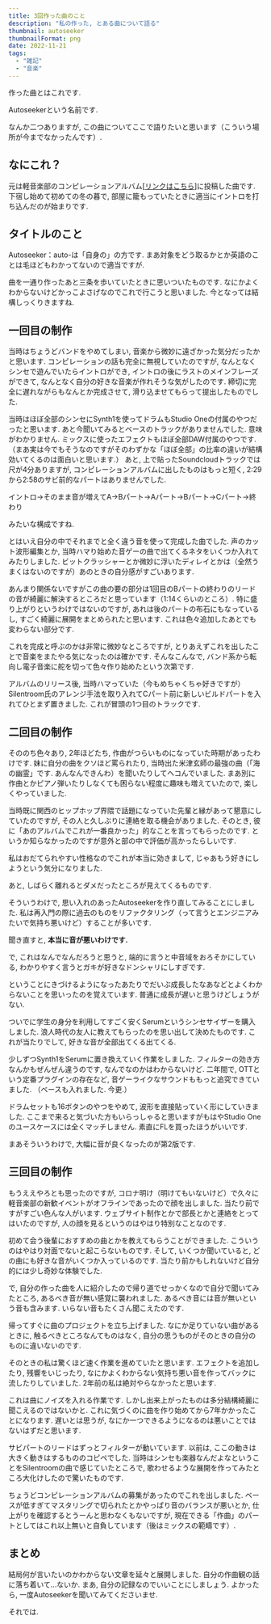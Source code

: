 ```yaml
---
title: 3回作った曲のこと
description: "私の作った, とある曲について語る"
thumbnail: autoseeker
thumbnailFormat: png
date: 2022-11-21
tags:
  - "雑記"
  - "音楽"
---
```



作った曲とはこれです.

Autoseekerという名前です.

<SoundcloudItem client:load trackId={790717690} />
<SoundcloudItem client:load trackId={1380936451} />

なんか二つありますが, この曲についてここで語りたいと思います（こういう場所が今までなかったんです）.

## なにこれ？

元は軽音楽部のコンピレーションアルバム[[リンクはこちら](https://kulmcorientation.bandcamp.com/album/2019)]に投稿した曲です.
下宿し始めて初めての冬の暮で, 部屋に籠もっていたときに適当にイントロを打ち込んだのが始まりです.

## タイトルのこと

Autoseeker：auto-は「自身の」の方です.
まあ対象をどう取るかとか英語のことは毛ほどもわかってないので適当ですが.

曲を一通り作ったあと三条を歩いていたときに思いついたものです.
なにかよくわからないけどかっこよさげなのでこれで行こうと思いました.
今となっては結構しっくりきますね.

## 一回目の制作

当時はちょうどバンドをやめてしまい, 音楽から微妙に遠ざかった気分だったかと思います.
コンピレーションの話も完全に無視していたのですが, なんとなくシンセで遊んでいたらイントロができ, イントロの後にラストのメインフレーズができて, なんとなく自分の好きな音楽が作れそうな気がしたのです.
締切に完全に遅れながらもなんとか完成させて, 滑り込ませてもらって提出したものでした.

当時はほぼ全部のシンセにSynth1を使ってドラムもStudio Oneの付属のやつだったと思います.
あと今聞いてみるとベースのトラックがありませんでした.
意味がわかりません.
ミックスに使ったエフェクトもほぼ全部DAW付属のやつです.
（まあ実は今でもそうなのですがそのわずかな「ほぼ全部」の比率の違いが結構効いてくるのは面白いと思います.）
あと, 上で貼ったSoundcloudトラックでは尺が4分ありますが, コンピレーションアルバムに出したものはもっと短く, 2:29から2:58のサビ前的なパートはありませんでした.

イントロ->そのまま音が増えてA->Bパート->Aパート->Bパート->Cパート->終わり

みたいな構成ですね.

とはいえ自分の中でそれまでと全く違う音を使って完成した曲でした.
声のカット波形編集とか, 当時ハマり始めた音ゲーの曲で出てくるネタをいくつか入れてみたりしました.
ビットクラッシャーとか微妙に浮いたディレイとかは（全然うまくはないのですが）あのときの自分感がすごいあります.

あんまり関係ないですがこの曲の要の部分は1回目のBパートの終わりのリードの音が綺麗に解決するところだと思っています（1:14くらいのところ）.
特に盛り上がりというわけではないのですが, あれは後のパートの布石にもなっているし, すごく綺麗に展開をまとめられたと思います.
これは色々追加したあとでも変わらない部分です.

これを完成と呼ぶのかは非常に微妙なところですが, とりあえずこれを出したことで音楽をまたやる気になったのは確かです.
そんなこんなで, バンド系から転向し電子音楽に舵を切って色々作り始めたという次第です.

アルバムのリリース後, 当時ハマっていた（今もめちゃくちゃ好きですが）Silentroom氏のアレンジ手法を取り入れてCパート前に新しいビルドパートを入れてひとまず置きました.
これが冒頭の1つ目のトラックです.

## 二回目の制作

そののち色々あり, 2年ほどたち, 作曲がつらいものになっていた時期があったわけです.
妹に自分の曲をクソほど罵られたり, 当時出た米津玄師の最強の曲（「海の幽霊」です. あんなんできんわ）を聞いたりしてヘコんでいました.
まあ別に作曲とかピアノ弾いたりしなくても困らない程度に趣味も増えていたので, 楽しくやっていました.

当時既に関西のヒップホップ界隈で話題になっていた先輩と縁があって懇意にしていたのですが, その人と久しぶりに連絡を取る機会がありました.
そのとき, 彼に「あのアルバムでこれが一番良かった」的なことを言ってもらったのです.
というか知らなかったのですが意外と部の中で評価が高かったらしいです.

私はおだてられやすい性格なのでこれが本当に効きまして, じゃあもう好きにしようという気分になりました.

あと, しばらく離れるとダメだったところが見えてくるものです.

そういうわけで, 思い入れのあったAutoseekerを作り直してみることにしました.
私は再入門の際に過去のものをリファクタリング（って言うとエンジニアみたいで気持ち悪いけど）することが多いです.

聞き直すと, **本当に音が悪いわけです.**

で, これはなんでなんだろうと思うと, 端的に言うと中音域をおろそかにしている, わかりやすく言うとガキが好きなドンシャリにしすぎです.

ということにきづけるようになったあたりでだいぶ成長したなあなどとよくわからないことを思いったのを覚えています.
普通に成長が遅いと思うけどしょうがない.

ついでに学生の身分を利用してすごく安くSerumというシンセサイザーを購入しました.
浪人時代の友人に教えてもらったのを思い出して決めたものです.
これが当たりでして, 好きな音が全部出てくる出てくる.

少しずつSynth1をSerumに置き換えていく作業をしました.
フィルターの効き方なんかもぜんぜん違うのです, なんでなのかはわからないけど.
二年間で, OTTという定番プラグインの存在など, 音ゲーライクなサウンドももっと追究できていました.
（ベースも入れました. 今更.）

ドラムセットも16ボタンのやつをやめて, 波形を直接貼っていく形にしていきました.
ここまで来ると気づいた方もいらっしゃると思いますがもはやStudio Oneのユースケースには全くマッチしません.
素直にFLを買ったほうがいいです.

まあそういうわけで, 大幅に音が良くなったのが第2版です.

## 三回目の制作

もうええやろとも思ったのですが, コロナ明け（明けてもいないけど）で久々に軽音楽部の新歓イベントがオフラインであったので顔を出しました.
当たり前ですがすごい色んな人がいます.
ウェブサイト制作とかで部長とかと連絡をとってはいたのですが, 人の顔を見るというのはやはり特別なことなのです.

初めて会う後輩におすすめの曲とかを教えてもらうことができました.
こういうのはやはり対面でないと起こらないものです.
そして, いくつか聞いていると, どの曲にも好きな音がいくつか入っているのです.
当たり前かもしれないけど自分的には少し奇妙な体験でした.

で, 自分の作った曲を人に紹介したので帰り道でせっかくなので自分で聞いてみたところ, あるべき音が無い感覚に襲われました.
あるべき音には音が無いという音も含みます.
いらない音もたくさん聞こえたのです.

帰ってすぐに曲のプロジェクトを立ち上げました.
なにか足りていない曲があるときに, 触るべきところなんてものはなく, 自分の思うものがそのときの自分のものに違いないのです.

そのときの私は驚くほど速く作業を進めていたと思います.
エフェクトを追加したり, 残響をいじったり, なにかよくわからない気持ち悪い音を作ってバックに流したりしていました.
2年前の私は絶対やらなかったと思います.

これは曲にノイズを入れる作業です.
しかし出来上がったものは多分結構綺麗に聞こえるのではないかと.
これに気づくのに曲を作り始めてから7年かかったことになります.
遅いとは思うが, なにか一つできるようになるのは悪いことではないはずだと思います.

サビパートのリードはずっとフィルターが動いています.
以前は, ここの動きは大きく動きはするもののコピペでした.
当時はシンセも楽器なんだよなということをSilentroomの曲で感じていたところで, 歌わせるような展開を作ってみたところ大化けしたので驚いたものです.

ちょうどコンピレーションアルバムの募集があったのでこれを出しました.
ベースが低すぎてマスタリングで切られたとかやっぱり音のバランスが悪いとか, 仕上がりを確認するとうーんと思わなくもないですが, 現在できる「作曲」のパートとしてはこれ以上無いと自負しています（後はミックスの範疇です）.

## まとめ

結局何が言いたいのかわからない文章を延々と展開しました.
自分の作曲観の話に落ち着いて...ないか.
まあ, 自分の記録なのでいいことにしましょう.
よかったら, 一度Autoseekerを聞いてみてくださいませ.

それでは.
